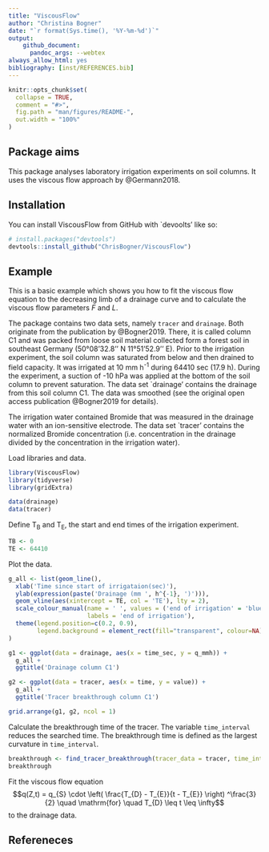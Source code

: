 ```yaml
---
title: "ViscousFlow"
author: "Christina Bogner"
date: "`r format(Sys.time(), '%Y-%m-%d')`"
output: 
    github_document:
      pandoc_args: --webtex
always_allow_html: yes
bibliography: [inst/REFERENCES.bib]
---
```


<!-- README.md is generated from README.Rmd. Please edit that file -->

```r
knitr::opts_chunk$set(
  collapse = TRUE,
  comment = "#>",
  fig.path = "man/figures/README-",
  out.width = "100%"
)
```

## Package aims

<!-- badges: start -->
<!-- badges: end -->

This package analyses laboratory irrigation experiments on soil columns. It uses the viscous flow approach by @Germann2018.

## Installation

You can install ViscousFlow from GitHub with `devoolts' like so:

``` r
# install.packages("devtools")
devtools::install_github("ChrisBogner/ViscousFlow")
```
## Example

This is a basic example which shows you how to fit the viscous flow equation to the decreasing limb of a drainage curve and to calculate the viscous flow parameters $F$ and $L$. 

The package contains two data sets, namely `tracer` and `drainage`. Both originate from the publication by @Bogner2019. There, it is called column C1 and was packed from loose soil material collected form a forest soil in southeast Germany (50°08'32.8'' N 11°51'52.9'' E). Prior to the irrigation experiment, the soil column was saturated from below and then drained to field capacity. It was irrigated at 10 mm h^-1^ during 64410 sec (17.9 h). During the experiment, a suction of -10 hPa was applied at the bottom of the soil column to prevent saturation. The data set `drainage' contains the drainage from this soil column C1. The data was smoothed (see the original open access publication @Bogner2019 for details).

The irrigation water contained Bromide that was measured in the drainage water with an ion-sensitive electrode. The data set `tracer' contains the normalized Bromide concentration (i.e. concentration in the drainage divided by the concentration in the irrigation water).

Load libraries and data.
```r
library(ViscousFlow)
library(tidyverse)
library(gridExtra)

data(drainage)
data(tracer)
```

Define T<sub>B</sub> and T<sub>E</sub>, the start and end times of the irrigation experiment.

```r
TB <- 0
TE <- 64410
```


Plot the data.
```r
g_all <- list(geom_line(),
  xlab('Time since start of irrigataion(sec)'),
  ylab(expression(paste('Drainage (mm ', h^{-1}, ')'))),
  geom_vline(aes(xintercept = TE, col = 'TE'), lty = 2),
  scale_colour_manual(name = ' ', values = ('end of irrigation' = 'blue'),
                      labels = 'end of irrigation'),
  theme(legend.position=c(0.2, 0.9), 
        legend.background = element_rect(fill="transparent", colour=NA),          legend.key = element_rect(fill = "white"))
)

g1 <- ggplot(data = drainage, aes(x = time_sec, y = q_mmh)) + 
  g_all +
  ggtitle('Drainage column C1')

g2 <- ggplot(data = tracer, aes(x = time, y = value)) + 
  g_all +
  ggtitle('Tracer breakthrough column C1')

grid.arrange(g1, g2, ncol = 1)
```


Calculate the breakthrough time of the tracer. The variable `time_interval` reduces the searched time. The breakthrough time is defined as the largest curvature in `time_interval`.
```r
breakthrough <- find_tracer_breakthrough(tracer_data = tracer, time_interval = c(30000, 40000), do_plot = T)
breakthrough

```

Fit the viscous flow equation $$q(Z,t) = q_{S} \cdot \left( \frac{T_{D} - T_{E}}{t - T_{E}} \right) ^\frac{3}{2} \quad \mathrm{for} \quad T_{D} \leq t \leq \infty$$ to the drainage data.

## Refereneces
<div id="refs"></div>
